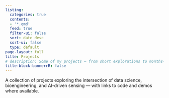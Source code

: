 ```yaml
---
listing:
  categories: true
  contents:
  - '*.qmd'
  feed: true
  filter-ui: false
  sort: date desc
  sort-ui: false
  type: default
page-layout: full
title: Projects
# description: Some of my projects — from short explorations to months-long endeavors.
title-block-bannerrR: false
---
```


A collection of projects exploring the intersection of data science, bioengineering, and AI-driven sensing — with links to code and demos where available.